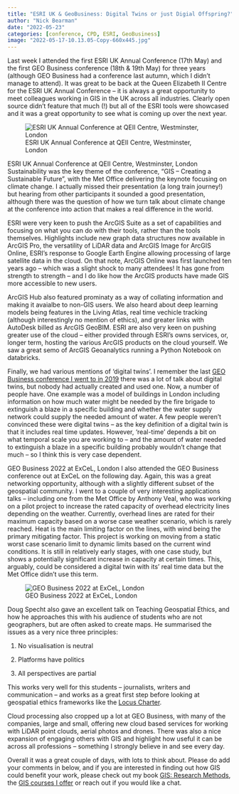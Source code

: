```yaml
---
title: "ESRI UK & GeoBusiness: Digital Twins or just Digial Offspring?"
author: "Nick Bearman"
date: "2022-05-23"
categories: [conference, CPD, ESRI, GeoBusiness]
image: "2022-05-17-10.13.05-Copy-660x445.jpg"
---
```


Last week I attended the first ESRI UK Annual Conference (17th May) and the first GEO Business conference (18th & 19th May) for three years (although GEO Business had a conference last autumn, which I didn't manage to attend). It was great to be back at the Queen Elizabeth II Centre for the ESRI UK Annual Conference -- it is always a great opportunity to meet colleagues working in GIS in the UK across all industries. Clearly open source didn't feature that much (!) but all of the ESRI tools were showcased and it was a great opportunity to see what is coming up over the next year.

![ESRI UK Annual Conference at QEII Centre, Westminster, London](2022-05-17-10.13.05-Copy-660x445.jpg)

ESRI UK Annual Conference at QEII Centre, Westminster, London Sustainability was the key theme of the conference, "GIS -- Creating a Sustainable Future", with the Met Office delivering the keynote focusing on climate change. I actually missed their presentation (a long train journey!) but hearing from other participants it sounded a good presentation, although there was the question of how we turn talk about climate change at the conference into action that makes a real difference in the world.

ESRI were very keen to push the ArcGIS Suite as a set of capabilities and focusing on what you can do with their tools, rather than the tools themselves. Highlights include new graph data structures now available in ArcGIS Pro, the versatility of LiDAR data and ArcGIS Image for ArcGIS Online, ESRI's response to Google Earth Engine allowing processing of large satellite data in the cloud. On that note, ArcGIS Online was first launched ten years ago -- which was a slight shock to many attendees! It has gone from strength to strength -- and I do like how the ArcGIS products have made GIS more accessible to new users.

ArcGIS Hub also featured prominaty as a way of collating information and making it avaialbe to non-GIS users. We also heard about deep learning models being features in the Living Atlas, real time vechicle tracking (although interestingly no mention of ethics), and greater links with AutoDesk billed as ArcGIS GeoBIM. ESRI are also very keen on pushing greater use of the cloud -- either provided through ESRI's owns services, or, longer term, hosting the various ArcGIS products on the cloud yourself. We saw a great semo of ArcGIS Geoanalytics running a Python Notebook on databricks.

Finally, we had various mentions of 'digital twins'. I remember the last [GEO Business conference I went to in 2019](https://www.xyht.com/spatial-itgis/geo-business-2019/) there was a lot of talk about digital twins, but nobody had actually created and used one. Now, a number of people have. One example was a model of buildings in London including information on how much water might be needed by the fire brigade to extinguish a blaze in a specific building and whether the water supply network could supply the needed amount of water. A few people weren't convinced these were digital twins -- as the key definition of a digital twin is that it includes real time updates. However, 'real-time' depends a bit on what temporal scale you are working to -- and the amount of water needed to extinguish a blaze in a specific building probably wouldn't change that much -- so I think this is very case dependent.

GEO Business 2022 at ExCeL, London I also attended the GEO Business conference out at ExCeL on the following day. Again, this was a great networking opportunity, although with a slightly different subset of the geospatial community. I went to a couple of very interesting applications talks -- including one from the Met Office by Anthony Veal, who was working on a pilot project to increase the rated capacity of overhead electricity lines depending on the weather. Currently, overhead lines are rated for their maximum capacity based on a worse case weather scenario, which is rarely reached. Heat is the main limiting factor on the lines, with wind being the primary mitigating factor. This project is working on moving from a static worst case scenario limit to dynamic limits based on the current wind conditions. It is still in relatively early stages, with one case study, but shows a potentially significant increase in capacity at certain times. This, arguably, could be considered a digital twin with its' real time data but the Met Office didn't use this term.

![GEO Business 2022 at ExCeL, London](2022-05-18-09.47.39-660x495.jpg)

Doug Specht also gave an excellent talk on Teaching Geospatial Ethics, and how he approaches this with his audience of students who are not geographers, but are often asked to create maps. He summarised the issues as a very nice three principles:

1.  No visualisation is neutral

2.  Platforms have politics

3.  All perspectives are partial

This works very well for this students -- journalists, writers and communication -- and works as a great first step before looking at geospatial ethics frameworks like the [Locus Charter](https://ethicalgeo.org/locus-charter/).

Cloud processing also cropped up a lot at GEO Business, with many of the companies, large and small, offering new cloud based services for working with LiDAR point clouds, aerial photos and drones. There was also a nice expansion of engaging others with GIS and highlight how useful it can be across all professions -- something I strongly believe in and see every day.

Overall it was a great couple of days, with lots to think about. Please do add your comments in below, and if you are interested in finding out how GIS could benefit your work, please check out my book [GIS: Research Methods](https://www.nickbearman.com/gis-research-methods/), the [GIS courses I offer](https://www.nickbearman.com/training-courses.html) or reach out if you would like a chat.
